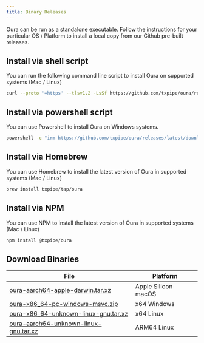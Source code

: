 ```yaml
---
title: Binary Releases
---
```


Oura can be run as a standalone executable. Follow the instructions for your particular OS / Platform to install a local copy from our Github pre-built releases.

## Install via shell script

You can run the following command line script to install Oura on supported systems (Mac / Linux)

```sh
curl --proto '=https' --tlsv1.2 -LsSf https://github.com/txpipe/oura/releases/latest/download/oura-installer.sh | sh
```

## Install via powershell script

You can use Powershell to install Oura on Windows systems.

```sh
powershell -c "irm https://github.com/txpipe/oura/releases/latest/download/oura-installer.ps1 | iex"
```

## Install via Homebrew

You can use Homebrew to install the latest version of Oura in supported systems (Mac / Linux)

```sh
brew install txpipe/tap/oura
```

## Install via NPM

You can use NPM to install the latest version of Oura in supported systems (Mac / Linux)

```sh
npm install @txpipe/oura
```

## Download Binaries

|  File  | Platform |
|--------|----------|
| [oura-aarch64-apple-darwin.tar.xz](https://github.com/txpipe/oura/releases/latest/download/oura-aarch64-apple-darwin.tar.xz) | Apple Silicon macOS |
| [oura-x86_64-pc-windows-msvc.zip](https://github.com/txpipe/oura/releases/latest/download/oura-x86_64-pc-windows-msvc.zip) | x64 Windows |
| [oura-x86_64-unknown-linux-gnu.tar.xz](https://github.com/txpipe/oura/releases/latest/download/oura-x86_64-unknown-linux-gnu.tar.xz) | x64 Linux |
| [oura-aarch64-unknown-linux-gnu.tar.xz](https://github.com/txpipe/oura/releases/latest/download/oura-aarch64-unknown-linux-gnu.tar.xz) | ARM64 Linux |
